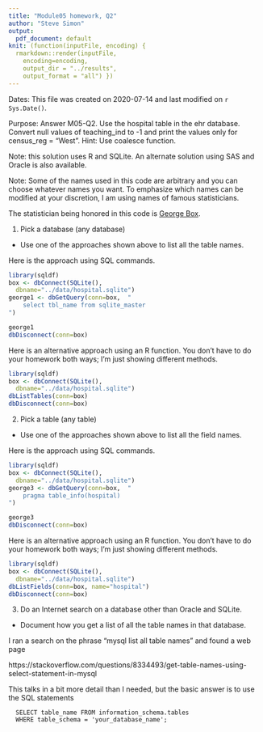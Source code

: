 ```yaml
---
title: "Module05 homework, Q2"
author: "Steve Simon"
output:
  pdf_document: default
knit: (function(inputFile, encoding) {
  rmarkdown::render(inputFile, 
    encoding=encoding,
    output_dir = "../results", 
    output_format = "all") })  
---
```


Dates: This file was created on 2020-07-14 and last modified on `r Sys.Date()`.

Purpose: Answer M05-Q2. Use the hospital table in the ehr database. Convert null values of teaching_ind to -1 and print the values only for  census_reg = "West". Hint: Use coalesce function.

Note: this solution uses R and SQLite. An alternate solution using SAS and Oracle is also available.

Note: Some of the names used in this code are arbitrary and you can choose whatever names you want. To emphasize which names can be modified at your discretion, I am using names of famous statisticians.

The statistician being honored in this code is [George Box](https://en.wikipedia.org/wiki/George_E._P._Box).

1. Pick a database (any database)
  +	Use one of the approaches shown above to list all the table names.

Here is the approach using SQL commands.

```r
library(sqldf)
box <- dbConnect(SQLite(),
  dbname="../data/hospital.sqlite")
george1 <- dbGetQuery(conn=box,  "
    select tbl_name from sqlite_master
")

george1
dbDisconnect(conn=box)
```

Here is an alternative approach using an R function. You don't have to do your homework both ways; I'm just showing different methods.

```r
library(sqldf)
box <- dbConnect(SQLite(),
  dbname="../data/hospital.sqlite")
dbListTables(conn=box)
dbDisconnect(conn=box)
```

2. Pick a table (any table)
  +	Use one of the approaches shown above to list all the field names.

Here is the approach using SQL commands.

```r
library(sqldf)
box <- dbConnect(SQLite(),
  dbname="../data/hospital.sqlite")
george3 <- dbGetQuery(conn=box,  "
    pragma table_info(hospital)
")

george3
dbDisconnect(conn=box)
```

Here is an alternative approach using an R function. You don't have to do your homework both ways; I'm just showing different methods.

```r
library(sqldf)
box <- dbConnect(SQLite(),
  dbname="../data/hospital.sqlite")
dbListFields(conn=box, name="hospital")
dbDisconnect(conn=box)
```

3. Do an Internet search on a database other than Oracle and SQLite.
  +	Document how you get a list of all the table names in that database.

I ran a search on the phrase "mysql list all table names" and found a web page

https://stackoverflow.com/questions/8334493/get-table-names-using-select-statement-in-mysql

This talks in a bit more detail than I needed, but the basic answer is to use the 
SQL statements

```{}
  SELECT table_name FROM information_schema.tables
  WHERE table_schema = 'your_database_name';
```

